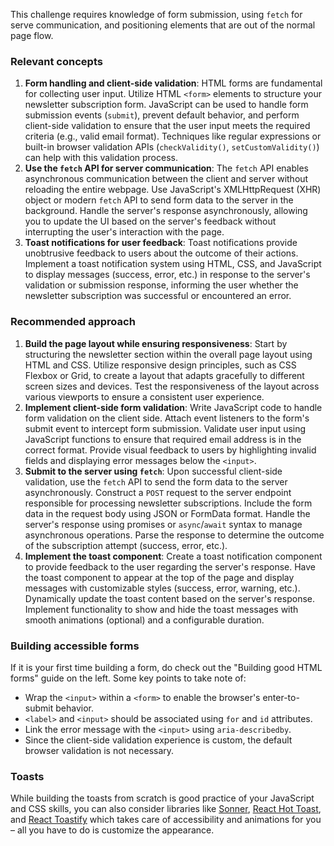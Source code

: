 This challenge requires knowledge of form submission, using `fetch` for serve communication, and positioning elements that are out of the normal page flow.

### Relevant concepts

1. **Form handling and client-side validation**: HTML forms are fundamental for collecting user input. Utilize HTML `<form>` elements to structure your newsletter subscription form. JavaScript can be used to handle form submission events (`submit`), prevent default behavior, and perform client-side validation to ensure that the user input meets the required criteria (e.g., valid email format). Techniques like regular expressions or built-in browser validation APIs (`checkValidity()`, `setCustomValidity()`) can help with this validation process.
2. **Use the `fetch` API for server communication**: The `fetch` API enables asynchronous communication between the client and server without reloading the entire webpage. Use JavaScript's XMLHttpRequest (XHR) object or modern `fetch` API to send form data to the server in the background. Handle the server's response asynchronously, allowing you to update the UI based on the server's feedback without interrupting the user's interaction with the page.
3. **Toast notifications for user feedback**: Toast notifications provide unobtrusive feedback to users about the outcome of their actions. Implement a toast notification system using HTML, CSS, and JavaScript to display messages (success, error, etc.) in response to the server's validation or submission response, informing the user whether the newsletter subscription was successful or encountered an error.

### Recommended approach

1. **Build the page layout while ensuring responsiveness**: Start by structuring the newsletter section within the overall page layout using HTML and CSS. Utilize responsive design principles, such as CSS Flexbox or Grid, to create a layout that adapts gracefully to different screen sizes and devices. Test the responsiveness of the layout across various viewports to ensure a consistent user experience.
2. **Implement client-side form validation**: Write JavaScript code to handle form validation on the client side. Attach event listeners to the form's submit event to intercept form submission. Validate user input using JavaScript functions to ensure that required email address is in the correct format. Provide visual feedback to users by highlighting invalid fields and displaying error messages below the `<input>`.
3. **Submit to the server using `fetch`**: Upon successful client-side validation, use the `fetch` API to send the form data to the server asynchronously. Construct a `POST` request to the server endpoint responsible for processing newsletter subscriptions. Include the form data in the request body using JSON or FormData format. Handle the server's response using promises or `async`/`await` syntax to manage asynchronous operations. Parse the response to determine the outcome of the subscription attempt (success, error, etc.).
4. **Implement the toast component**: Create a toast notification component to provide feedback to the user regarding the server's response. Have the toast component to appear at the top of the page and display messages with customizable styles (success, error, warning, etc.). Dynamically update the toast content based on the server's response. Implement functionality to show and hide the toast messages with smooth animations (optional) and a configurable duration.

### Building accessible forms

If it is your first time building a form, do check out the "Building good HTML forms" guide on the left. Some key points to take note of:

- Wrap the `<input>` within a `<form>` to enable the browser's enter-to-submit behavior.
- `<label>` and `<input>` should be associated using `for` and `id` attributes.
- Link the error message with the `<input>` using `aria-describedby`.
- Since the client-side validation experience is custom, the default browser validation is not necessary.

### Toasts

While building the toasts from scratch is good practice of your JavaScript and CSS skills, you can also consider libraries like [Sonner](https://sonner.emilkowal.ski/), [React Hot Toast](https://react-hot-toast.com/), and [React Toastify](https://github.com/fkhadra/react-toastify) which takes care of accessibility and animations for you – all you have to do is customize the appearance.
